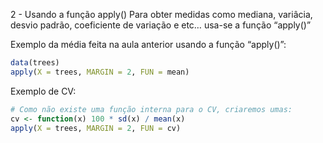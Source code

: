 2 - Usando a função apply()
Para obter medidas como mediana, variâcia, desvio padrão, coeficiente de variação e etc...
usa-se a função "apply()"

Exemplo da média feita na aula anterior usando a função "apply()":
```r
data(trees)
apply(X = trees, MARGIN = 2, FUN = mean)
```

Exemplo de CV:
```r
# Como não existe uma função interna para o CV, criaremos umas:
cv <- function(x) 100 * sd(x) / mean(x)
apply(X = trees, MARGIN = 2, FUN = cv)
```